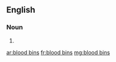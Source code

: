 ==English==

===Noun===
{{head|en|noun plural form|head=[[blood]] [[bin]]s}}

# {{plural of|blood bin|lang=en}}

[[ar:blood bins]]
[[fr:blood bins]]
[[mg:blood bins]]